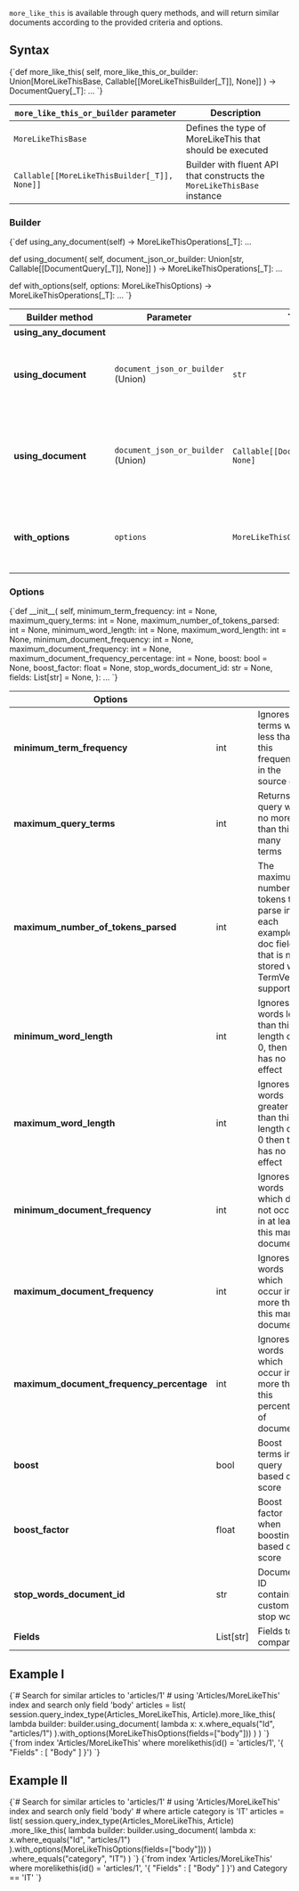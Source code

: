 
`more_like_this` is available through query methods, and will return similar documents according 
to the provided criteria and options.

## Syntax

<TabItem value="more_like_this_1" label="more_like_this_1">
<CodeBlock language="python">
{`def more_like_this(
    self, more_like_this_or_builder: Union[MoreLikeThisBase, Callable[[MoreLikeThisBuilder[_T]], None]]
) -> DocumentQuery[_T]: ...
`}
</CodeBlock>
</TabItem>

| `more_like_this_or_builder` parameter | Description |
| ------------- | ------------- |
| `MoreLikeThisBase` | Defines the type of MoreLikeThis that should be executed |
| `Callable[[MoreLikeThisBuilder[_T]], None]]` | Builder with fluent API that constructs the `MoreLikeThisBase` instance |

### Builder

<TabItem value="more_like_this_3" label="more_like_this_3">
<CodeBlock language="python">
{`def using_any_document(self) -> MoreLikeThisOperations[_T]: ...

def using_document(
    self, document_json_or_builder: Union[str, Callable[[DocumentQuery[_T]], None]]
) -> MoreLikeThisOperations[_T]: ...

def with_options(self, options: MoreLikeThisOptions) -> MoreLikeThisOperations[_T]: ...
`}
</CodeBlock>
</TabItem>

| Builder method | Parameter | Type | Description |
| ------------- | ------------- | ----- | ----- |
| **using_any_document** |  |  |  |
| **using_document** | `document_json_or_builder` (Union) | `str` | Inline JSON document that will be used for the operation |
| **using_document** | `document_json_or_builder` (Union) | `Callable[[DocumentQuery[_T]], None]` | Filtering expression to find a document that will be used for the operation |
| **with_options** | `options` | `MoreLikeThisOptions` | Non-default options to be used by the operation |

### Options

<TabItem value="more_like_this_2" label="more_like_this_2">
<CodeBlock language="python">
{`def __init__(
    self,
    minimum_term_frequency: int = None,
    maximum_query_terms: int = None,
    maximum_number_of_tokens_parsed: int = None,
    minimum_word_length: int = None,
    maximum_word_length: int = None,
    minimum_document_frequency: int = None,
    maximum_document_frequency: int = None,
    maximum_document_frequency_percentage: int = None,
    boost: bool = None,
    boost_factor: float = None,
    stop_words_document_id: str = None,
    fields: List[str] = None,
): ...
`}
</CodeBlock>
</TabItem>

| Options | | |
| ------------- | ------------- | ----- |
| **minimum_term_frequency** | int | Ignores terms with less than this frequency in the source doc |
| **maximum_query_terms** | int | Returns a query with no more than this many terms |
| **maximum_number_of_tokens_parsed** | int | The maximum number of tokens to parse in each example doc field that is not stored with TermVector support |
| **minimum_word_length** | int | Ignores words less than this length or, if 0, then this has no effect |
| **maximum_word_length** | int | Ignores words greater than this length or if 0 then this has no effect |
| **minimum_document_frequency** | int | Ignores words which do not occur in at least this many documents |
| **maximum_document_frequency** | int | Ignores words which occur in more than this many documents |
| **maximum_document_frequency_percentage** | int | Ignores words which occur in more than this percentage of documents |
| **boost** | bool | Boost terms in query based on score |
| **boost_factor** | float |  Boost factor when boosting based on score |
| **stop_words_document_id** | str  | Document ID containing custom stop words |
| **Fields** | List[str] | Fields to compare |

## Example I

<Tabs groupId='languageSyntax'>
<TabItem value="Query" label="Query">
<CodeBlock language="python">
{`# Search for similar articles to 'articles/1'
# using 'Articles/MoreLikeThis' index and search only field 'body'
articles = list(
    session.query_index_type(Articles_MoreLikeThis, Article).more_like_this(
        lambda builder: builder.using_document(
            lambda x: x.where_equals("Id", "articles/1")
        ).with_options(MoreLikeThisOptions(fields=["body"]))
    )
)
`}
</CodeBlock>
</TabItem>
<TabItem value="RQL" label="RQL">
<CodeBlock language="sql">
{`from index 'Articles/MoreLikeThis' 
where morelikethis(id() = 'articles/1', '{ "Fields" : [ "Body" ] }')
`}
</CodeBlock>
</TabItem>
</Tabs>

## Example II

<Tabs groupId='languageSyntax'>
<TabItem value="Query" label="Query">
<CodeBlock language="python">
{`# Search for similar articles to 'articles/1'
# using 'Articles/MoreLikeThis' index and search only field 'body'
# where article category is 'IT'
articles = list(
    session.query_index_type(Articles_MoreLikeThis, Article)
    .more_like_this(
        lambda builder: builder.using_document(
            lambda x: x.where_equals("Id", "articles/1")
        ).with_options(MoreLikeThisOptions(fields=["body"]))
    )
    .where_equals("category", "IT")
)
`}
</CodeBlock>
</TabItem>
<TabItem value="RQL" label="RQL">
<CodeBlock language="sql">
{`from index 'Articles/MoreLikeThis' 
where morelikethis(id() = 'articles/1', '{ "Fields" : [ "Body" ] }') and Category == 'IT'
`}
</CodeBlock>
</TabItem>
</Tabs>


